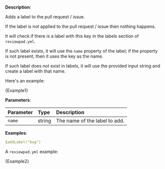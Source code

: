 
**Description**:

Adds a label to the pull request / issue.

If the label is not applied to the pull request / issue then nothing happens.

It will check if there is a label with this key in the labels section of `reviewpad.yml`.

If such label exists, it will use the `name` property of the label; if the property is not present, then it uses the key as the name.

If such label does not exist in labels, it will use the provided input string and create a label with that name.

Here's an example:

<CodeBlock language="yml" title="reviewpad.yml">{Example1}</CodeBlock>

**Parameters**:

| Parameter  | Type    | Description                    |
| :--------- | :------ | :----------------------------- |
| `name`     | string  | The name of the label to add.  |

**Examples**:

```yml
$addLabel("bug")
```

A `reviewpad.yml` example:

<CodeBlock language="yml" title="reviewpad.yml">{Example2}</CodeBlock>

